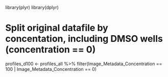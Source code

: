 library(plyr) 
library(dplyr)

# Split original datafile by concentation, including DMSO wells (concentration == 0)

profiles_d100 <- profiles_all %>% filter(Image_Metadata_Concentration == 100 | Image_Metadata_Concentration == 0)

# 
